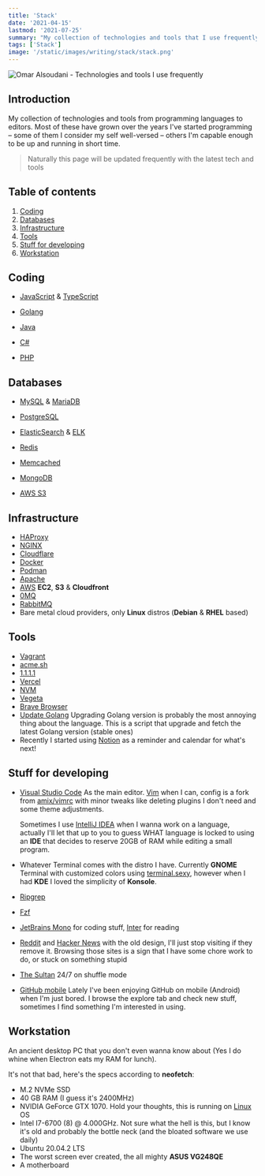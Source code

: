 ```yaml
---
title: 'Stack'
date: '2021-04-15'
lastmod: '2021-07-25'
summary: "My collection of technologies and tools that I use frequently – grown over the years I've been programming"
tags: ['Stack']
image: '/static/images/writing/stack/stack.png'
---
```


![Omar Alsoudani - Technologies and tools I use frequently](/static/images/writing/stack/stack.png)

## Introduction

My collection of technologies and tools from programming languages to editors. Most of these have grown over the years I've started programming – some of them I consider my self well-versed – others I'm capable enough to be up and running in short time.

> Naturally this page will be updated frequently with the latest tech and tools

## Table of contents

1.  [Coding](/writing/stack#coding)
2.  [Databases](/writing/stack#databases)
3.  [Infrastructure](/writing/stack#infrastructure)
4.  [Tools](/writing/stack#tools)
5.  [Stuff for developing](/writing/stack#stuff-for-developing)
6.  [Workstation](/writing/stack#workstation)

## Coding

- [JavaScript](https://pbs.twimg.com/media/ChnulxvW0AEUs1J?format=jpg&name=large) & [TypeScript](https://www.typescriptlang.org/)
  
- [Golang](https://golang.org/)
  
- [Java](https://spring.io/projects/spring-boot)
  
- [C#](https://dotnet.microsoft.com/download/)
  
- [PHP](https://i.imgur.com/VgqoCKW.png)

## Databases

- [MySQL](https://www.mysql.com/) & [MariaDB](https://mariadb.org/)
  
- [PostgreSQL](https://www.postgresql.org/)
  
- [ElasticSearch](https://www.elastic.co/) & [ELK](https://www.elastic.co/what-is/elk-stack)
  
- [Redis](https://redis.io/)
  
- [Memcached](https://memcached.org/)
  
- [MongoDB](https://www.mongodb.com/)
  
- [AWS S3](https://aws.amazon.com/s3/)

## Infrastructure

- [HAProxy](https://www.haproxy.org/)
- [NGINX](https://nginx.org/)
- [Cloudflare](https://cloudflare.com/)
- [Docker](https://www.docker.com/)
- [Podman](https://podman.io/)
- [Apache](https://httpd.apache.org/)
- [AWS](https://aws.amazon.com/) **EC2**, **S3** & **Cloudfront**
- [0MQ](https://zeromq.org/)
- [RabbitMQ](https://www.rabbitmq.com/)
- Bare metal cloud providers, only **Linux** distros (**Debian** & **RHEL** based)

## Tools

- [Vagrant](https://www.vagrantup.com/)
- [acme.sh](https://github.com/acmesh-official/acme.sh/)
- [1.1.1.1](https://1.1.1.1/)
- [Vercel](https://vercel.com/)
- [NVM](https://github.com/nvm-sh/nvm/)
- [Vegeta](https://github.com/tsenart/vegeta)
- [Brave Browser](https://brave.com/)
- [Update Golang](https://github.com/udhos/update-golang) Upgrading Golang version is probably the most annoying thing about the language. This is a script that upgrade and fetch the latest Golang version (stable ones)
- Recently I started using [Notion](https://www.notion.so/) as a reminder and calendar for what's next!

## Stuff for developing

- [Visual Studio Code](https://code.visualstudio.com/) As the main editor. [Vim](https://github.com/omaralsoudanii/vimrc/) when I can, config is a fork from [amix/vimrc](https://github.com/amix/vimrc/) with minor tweaks like deleting plugins I don't need and  some theme adjustments. 

  Sometimes I use [IntelliJ IDEA](https://www.jetbrains.com/idea/) when I wanna work on a language, actually I'll let that up to you to guess WHAT language is locked to using an **IDE** that decides to reserve 20GB of RAM while editing a small program.

- Whatever Terminal comes with the distro I have. Currently **GNOME** Terminal with customized colors using [terminal.sexy](https://terminal.sexy), however when I had **KDE** I loved the simplicity of **Konsole**.

- [Ripgrep](https://github.com/BurntSushi/ripgrep/)

- [Fzf](https://github.com/junegunn/fzf/)

- [JetBrains Mono](https://www.jetbrains.com/lp/mono/) for coding stuff, [Inter](https://rsms.me/inter/) for reading

- [Reddit](https://www.reddit.com/) and [Hacker News](https://news.ycombinator.com/) with the old design, I'll just stop visiting if they remove it. Browsing those sites is a sign that I have some chore work to do, or stuck on something stupid

- [The Sultan](https://www.youtube.com/channel/UCiYs0vL7tkkCK4yF_YhfyEQ/playlists) 24/7 on shuffle mode

- [GitHub mobile](https://github.com/mobile) Lately I've been enjoying GitHub on mobile (Android) when I'm just bored. I browse the explore tab and check new stuff, sometimes I find something I'm interested in using.

## Workstation

An ancient desktop PC that you don't even wanna know about (Yes I do whine when Electron eats my RAM for lunch).

It's not that bad, here's the specs according to **neofetch**:

- M.2 NVMe SSD
- 40 GB RAM (I guess it's 2400MHz)
- NVIDIA GeForce GTX 1070. Hold your thoughts, this is running on [Linux](/static/images/writing/stack/linus-torvalds-middle-finger.jpg) OS
- Intel I7-6700 (8) @ 4.000GHz. Not sure what the hell is this, but I know it's old and probably the bottle neck (and the bloated software we use daily)
- Ubuntu 20.04.2 LTS
- The worst screen ever created, the all mighty **ASUS VG248QE**
- A motherboard